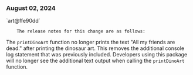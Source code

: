 ### August 02, 2024

<div style={{ display: "table", width: "auto" }}>

  <div style={{ display: "table-row", width: "auto" }}>
      <Snippet file="chips/wrappers.mdx" />
        <div style={{ float: "left", display: "table-column", paddingLeft: "30px", width: "calc(80% - 30px)" }}>
        `art@ffe90dd`

        The release notes for this change are as follows:

The `printDinoArt` function no longer prints the text "All my friends are dead." after printing the dinosaur art. This removes the additional console log statement that was previously included. Developers using this package will no longer see the additional text output when calling the `printDinoArt` function.
</div>

  </div>

</div>
